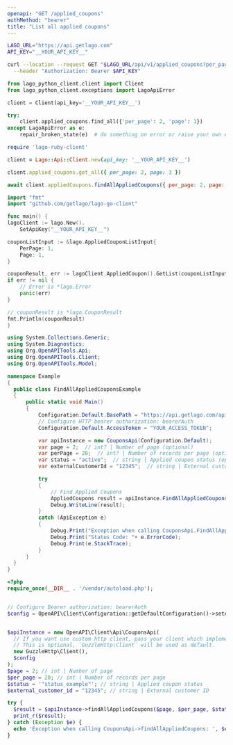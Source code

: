 ```yaml
---
openapi: "GET /applied_coupons"
authMethod: "bearer"
title: "List all applied coupons"
---
```


<RequestExample>

```bash cURL
LAGO_URL="https://api.getlago.com"
API_KEY="__YOUR_API_KEY__"

curl --location --request GET "$LAGO_URL/api/v1/applied_coupons?per_page=2&page=1" \
  --header "Authorization: Bearer $API_KEY"
```

```python Python
from lago_python_client.client import Client
from lago_python_client.exceptions import LagoApiError

client = Client(api_key='__YOUR_API_KEY__')

try:
    client.applied_coupons.find_all({'per_page': 2, 'page': 1})
except LagoApiError as e:
    repair_broken_state(e)  # do something on error or raise your own exception
```

```ruby Ruby
require 'lago-ruby-client'

client = Lago::Api::Client.new(api_key: '__YOUR_API_KEY__')

client.applied_coupons.get_all({ per_page: 2, page: 3 })
```

```js Javascript
await client.appliedCoupons.findAllAppliedCoupons({ per_page: 2, page: 3 });
```

```go Go
import "fmt"
import "github.com/getlago/lago-go-client"

func main() {
lagoClient := lago.New().
    SetApiKey("__YOUR_API_KEY__")

couponListInput := &lago.AppliedCouponListInput{
    PerPage: 1,
    Page: 1,
}

couponResult, err := lagoClient.AppliedCoupon().GetList(couponListInput)
if err != nil {
    // Error is *lago.Error
    panic(err)
}

// couponResult is *lago.CouponResult
fmt.Println(couponResult)
}
```

```csharp C#
using System.Collections.Generic;
using System.Diagnostics;
using Org.OpenAPITools.Api;
using Org.OpenAPITools.Client;
using Org.OpenAPITools.Model;

namespace Example
{
  public class FindAllAppliedCouponsExample
  {
      public static void Main()
      {
          Configuration.Default.BasePath = "https://api.getlago.com/api/v1";
          // Configure HTTP bearer authorization: bearerAuth
          Configuration.Default.AccessToken = "YOUR_ACCESS_TOKEN";

          var apiInstance = new CouponsApi(Configuration.Default);
          var page = 2;  // int? | Number of page (optional)
          var perPage = 20;  // int? | Number of records per page (optional)
          var status = "active";  // string | Applied coupon status (optional)
          var externalCustomerId = "12345";  // string | External customer ID (optional)

          try
          {
              // Find Applied Coupons
              AppliedCoupons result = apiInstance.FindAllAppliedCoupons(page, perPage, status, externalCustomerId);
              Debug.WriteLine(result);
          }
          catch (ApiException e)
          {
              Debug.Print("Exception when calling CouponsApi.FindAllAppliedCoupons: " + e.Message );
              Debug.Print("Status Code: "+ e.ErrorCode);
              Debug.Print(e.StackTrace);
          }
      }
  }
}
```

```php PHP
<?php
require_once(__DIR__ . '/vendor/autoload.php');


// Configure Bearer authorization: bearerAuth
$config = OpenAPI\Client\Configuration::getDefaultConfiguration()->setAccessToken('YOUR_ACCESS_TOKEN');


$apiInstance = new OpenAPI\Client\Api\CouponsApi(
  // If you want use custom http client, pass your client which implements `GuzzleHttp\ClientInterface`.
  // This is optional, `GuzzleHttp\Client` will be used as default.
  new GuzzleHttp\Client(),
  $config
);
$page = 2; // int | Number of page
$per_page = 20; // int | Number of records per page
$status = '"status_example"'; // string | Applied coupon status
$external_customer_id = "12345"; // string | External customer ID

try {
  $result = $apiInstance->findAllAppliedCoupons($page, $per_page, $status, $external_customer_id);
  print_r($result);
} catch (Exception $e) {
  echo 'Exception when calling CouponsApi->findAllAppliedCoupons: ', $e->getMessage(), PHP_EOL;
}
```

</RequestExample>
